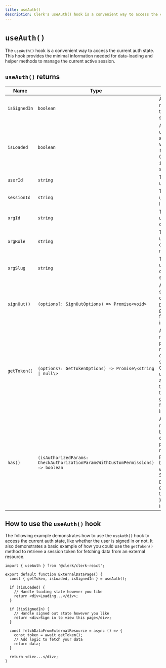 ```yaml
---
title: useAuth()
description: Clerk's useAuth() hook is a convenient way to access the current auth state.
---
```


# `useAuth()`

The `useAuth()` hook is a convenient way to access the current auth state. This hook provides the minimal information needed for data-loading and helper methods to manage the current active session.

## `useAuth()` returns

| Name | Type | Description |
| - | - | - |
| `isSignedIn` | `boolean` | A boolean that returns true if the user is signed in. |
| `isLoaded` | `boolean` | A boolean that until Clerk loads and initializes, will be set to `false`. Once Clerk loads, `isLoaded` will be set to `true`. |
| `userId` | `string` | The current user's ID. |
| `sessionId` | `string` | The current user's session ID. |
| `orgId` | `string` | The current user's active organization ID. |
| `orgRole` | `string` | The current user's active organization role. |
| `orgSlug` | `string` | The current user's organization slug. |
| `signOut()` | `(options?: SignOutOptions) => Promise<void>` | A function that signs the user out. See the [reference documentation](/docs/references/javascript/clerk/clerk#sign-out) for more information. |
| `getToken()` | `(options?: GetTokenOptions) => Promise\<string \| null\>` | A function that returns a promise that resolves to the current user's session token. Can also be used to retrieve a custom JWT template. See the [reference documentation](/docs/references/javascript/session#get-token) for more information. |
| `has()` | `(isAuthorizedParams: CheckAuthorizationParamsWithCustomPermissions) => boolean` | A function that returns a boolean based on the permission or role provided as parameter. Can be used for authorization. See the [reference documentation](/docs/references/nextjs/auth-object#has){{ target: '_blank' }} for more information. |

## How to use the `useAuth()` hook

The following example demonstrates how to use the `useAuth()` hook to access the current auth state, like whether the user is signed in or not. It also demonstrates a basic example of how you could use the `getToken()` method to retrieve a session token for fetching data from an external resource.

```tsx {{ prettier: false, filename: 'external-data-page.tsx' }}
import { useAuth } from '@clerk/clerk-react';

export default function ExternalDataPage() {
  const { getToken, isLoaded, isSignedIn } = useAuth();

  if (!isLoaded) {
    // Handle loading state however you like
    return <div>Loading...</div>;
  }

  if (!isSignedIn) {
    // Handle signed out state however you like
    return <div>Sign in to view this page</div>;
  }

  const fetchDataFromExternalResource = async () => {
    const token = await getToken();
    // Add logic to fetch your data
    return data;
  }

  return <div>...</div>;
}
```
